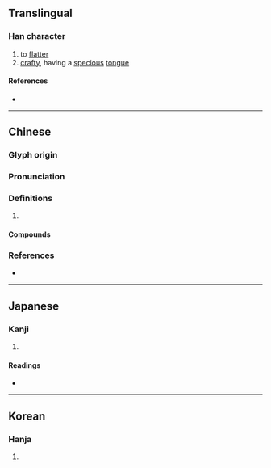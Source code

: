 {{character info/new}}
==Translingual==

===Han character===
{{Han char|rn=61|rad=心|as=13|sn=16|four=98086|canj=POMO|ids=⿰忄僉}}

# to [[flatter]]
# [[crafty]], having a [[specious]] [[tongue]]

====References====
* {{Han ref|kx=0404.370|dkj=11299|dj=0745.030|hdz=42361.090|uh=61B8|ud=25016|bh=E9A2|bd=59810}}

----

==Chinese==
{{zh-forms|s=𪫺}}

===Glyph origin===
{{Han etym}}

===Pronunciation===
{{zh-pron
|m=xiān
|c=cim1
|mc=y
|oc=y
|cat=
}}

===Definitions===
{{zh-hanzi}}

# {{rfdef|zh}}

====Compounds====
{{zh-der|㤿憸|憸人|憸邪|憸佞}}

===References===
* {{R:yue:mfccd}}

----

==Japanese==

===Kanji===
{{ja-kanji|grade=|rs=心13}}

# {{defn|lang=ja|sort=心13}}

====Readings====
* {{ja-readings|on=[[せん]] (sen), [[けん]] (ken)|kun=[[かたよる]] (katayoru)}}

----

==Korean==

===Hanja===
{{ko-hanja|hangeul=섬|eumhun=|rv=seom|mr=sŏm|y=sem}}

# {{defn|lang=ko|sort=心13}}
